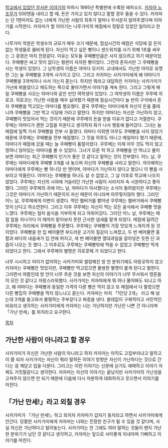 [[학교에서 있었던 무서운 이야기]]의 아파시 1995년 특별판에 수록된 에피소드. [[카자마 노조무]]가 500엔을 내라고 할 때, 돈은 가지고 있지 않다고 말할 경우 들을 수 있다. 카자마는 단 1엔마저도 없는 너에게 가난한 사람의 최후가 얼마나 무서운지 알려주겠다며 이야기를 시작한다. 카자마가 할 이야기는 나루가미의 매점에서 정말로 있었던 일이라고 한다. 

나루가미 학원은 학생수의 규모가 매우 크기 때문에, 점심시간의 매점은 식당에 갈 돈이 없는 학생들로 붐비게 된다. 자신이 먹고 싶은 빵이나 샌드위치를 사기 위해 1초를 싸우는 그 광경은 마치 전장같다. 이유는 모두들 쿠페빵만큼은 사지 않으려고 하기 때문이었다. 쿠페빵은 싸고 맛이 없다는 평판이 자자한 빵이었다. 그런데 혼자서만 그 쿠페빵을 사는 학생이 있었다. 그 남학생의 이름은 야마다 모키치. 교내에서도 가난한 아이로 유명한 그는 늘 쿠페빵을 3개씩 사가지고 갔다. 그리고 카자마는 사카가미에게 왜 야마다가 쿠페빵을 3개씩이나 사서 가는지 묻는다. 하지만 뭐라고 대답하든 카자마는 사카가미가 가난에 찌들었다고 매도하는 쪽으로 몰아가면서 이야기를 계속 한다. 그리고 그렇게 매일 쿠페빵을 사오는 야마다와 같은 반인 여학생이 있었다. 그 여학생의 이름은 쿠루메 히로코. 히로코는 가난한 사람을 매우 싫어했기 때문에 점심시간마다 늘 반의 구석에서 혼자 쿠페빵을 먹고있는 야마다를 혐오했다. 결국 쿠루메는 야마다에게 자신이 돈을 줄테니까 쿠페빵을 그만 먹고 식당에 가라고 말한다. 하지만 야마다는 자신은 가난하지 않고, 쿠페빵이 맛있어서 먹는 것이기 때문에 쿠루메의 돈을 받을 이유가 없다고 거절한다. 쿠루메는 야마다가 괜한 고집을 피운다고 생각하자 화가 나서 행동에 들어갔다. 그녀는 늘 매점에 일찍 가서 쿠페빵을 전부 사 들였다. 야마다 이외엔 아무도 쿠페빵을 사지 않았기 때문에 쿠루메는 쿠페빵을 전부 매점했다. 그 짓을 하루도 아니고 매일마다 했기 때문에, 야마다가 매점에 갔을 때는 늘 쿠페빵이 품절이었다. 쿠루메는 이제 아무 것도 먹지 않고 멍하니 앉아있는 야마다를 볼 수 있었다. 그녀가 모른 척 하고 쿠페빵을 안 먹냐고 물어보면 야마다는 최근 쿠페빵이 인기가 좋은 것 같다고 말하는 것이 전부였다. 어느 날, 쿠루메는 야마다에게 쿠페빵 3개를 내 놓으며 자신의 쿠페빵을 사라고 말한다. 의아해하는 야마다에게 쿠루메는 빵 하나당 만 엔이며, 야마다가 가난하지 않다고 했으니 이 빵을 사보라고 약올린다. 야마다는 쿠페빵을 하나도 살 수 없었고, 그 날 이후로 학교에 나오지 않았다. 쿠루메는 자신의 시야에 거슬리던 가난한 사람이 사라지자 속 시원하다고 좋아했다. 그러던 쿠루메의 귀에 어느 날, 야마다가 아사했다는 소식이 들려왔지만 쿠루메는 그것은 야마다가 가난하기 때문이지 자신 때문이 아니라며 아무렇지않아 했다. 그러던 어느 날, 쿠루메에게 이변이 생겼다. 먹던 햄버거를 뱉어낸 쿠루메는 햄버거에서 쿠페빵 맛이 난다고 하소연한다. 그리고 이후 쿠루메는 자신이 먹는 모든 음식에서 쿠페빵 맛을 느꼈다. 쿠루메는 점차 음식을 거부하게 되고 야위어갔다. 그러던 어느 날, 쿠루메는 매점 앞을 지나가다 이 때까지 맡아보지 못한 근사한 냄새를 맡게 되었다. 매점에 달려간 쿠루메는 자리에서 쿠페빵을 주문했다. 쿠루메는 쿠페빵이 가장 맛있게 느껴지게 된 것이었다. 쿠페빵을 한 입 베어물면 부드러운 고기의 질감이 느껴졌고, 두 번 베어물면 홍합과 바다의 내음새가 입 안에 퍼지고, 세 번 베어물면 열대과일을 갈아넣은 듯한 단 과즙이 나오는 듯 했다. 그 이후로도 쿠루메는 쿠페빵밖에 먹을 수 없었고 쿠페빵만 먹게 되었다고 한다. 그래서 쿠루메의 별명은 히로콧페 가 되었다고 한다.

너무 시시하고 어이가 없어하는 사카가미와 썰렁해진 방 안 분위기에도 아랑곳하지 않고 카자마는 쿠페빵은 맛있지만, 쿠페빵만 먹고있으면 불쌍한 별명이 붙게 된다고 말한다. 그러면서 여름인데 방 안이 너무 추운 것을 보면 자신의 이야기가 너무 무서워서 영혼들이 모인 것 같다고 자랑스러워했다. 사카가미는 카자마에게 뭐 하나 물어봐도 되냐고 하고, 왜 야마다는 쿠페빵과 동일한 가격의 다른 빵은 먹지 않고 또 매점에서 다 팔렸으면 다른 빵집의 쿠페빵을 먹지 않느냐고 묻는다. 카자마는 마치 「1인당 2개」 라고 해 놨는데 3개를 들고와서 불평하는 주부같다고 짜증을 낸다. 쓸데없이 구체적이고 서민적인 비유라고 생각하는 사카가미에게 카자마는 너는 가난하지만 가난은 나쁜 건 아니라며「가난 만세」를 외치라고 요구한다.

[[목차]]

== 가난한 사람이 아니라고 할 경우 ==
사카가미가 자신은 가난한 사람이 아니라고 하자 카자마는 아직도 고집부리냐고 말하고 이 쯤 되자 사카가미는 자신이 뭐라 말하든 이야기 방향은 자신이 가난하다는 것으로 간다는 걸 깨닫고 입을 다문다. 그리고는 이런 이야기는 신문에 싣기도 애매하고 이야기 자체도 거짓말같다고 생각한다. 카자마는 자신의 이야기는 끝났지만 사카가미의 가난성을 고쳐주지 않으면 안 되기 때문에 다음에 다시 차분하게 대화하자고 웃으면서 이야기를 마친다. 

== 「가난 만세!」라고 외칠 경우 ==
사카가미가 「가난 만세!」하고 외치자 카자마가 갑자기 동지라고 하면서 사카가미에게 안긴다. 당황한 사카가미에게 카자마는 너와는 진정한 친구가 될 수 있을 것 같다며, 사실 자신은 가난하다고 털어놓는다. 사카가미는 안 그래도 여러 말하는 것들이 왠지 가난한 분위기가 났던 것 같다고 생각하고, 카자마는 앞으로 사이좋게 지내자며 기뻐하고 이야기를 마친다.
